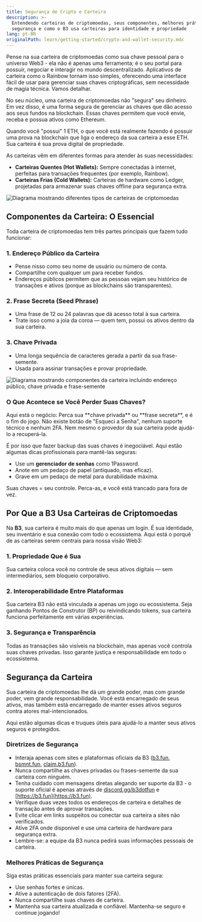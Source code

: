 ```yaml
---
title: Segurança de Cripto e Carteira
description: >-
  Entendendo carteiras de criptomoedas, seus componentes, melhores práticas de
  segurança e como o B3 usa carteiras para identidade e propriedade
lang: pt-BR
originalPath: learn/getting-started/crypto-and-wallet-security.mdx
---
```

Pense na sua carteira de criptomoedas como sua chave pessoal para o universo Web3 - ela não é apenas uma ferramenta; é o seu portal para possuir, negociar e interagir no mundo descentralizado. Aplicativos de carteira como o Rainbow tornam isso simples, oferecendo uma interface fácil de usar para gerenciar suas chaves criptográficas, sem necessidade de magia técnica. Vamos detalhar.

No seu núcleo, uma carteira de criptomoedas não "segura" seu dinheiro. Em vez disso, é uma forma segura de gerenciar as chaves que dão acesso aos seus fundos na blockchain. Essas chaves permitem que você envie, receba e possua ativos como Ethereum.

Quando você "possui" 1 ETH, o que você está realmente fazendo é possuir uma prova na blockchain que liga o endereço da sua carteira a esse ETH. Sua carteira é sua prova digital de propriedade.

As carteiras vêm em diferentes formas para atender às suas necessidades:

- **Carteiras Quentes (Hot Wallets):** Sempre conectadas à internet, perfeitas para transações frequentes (por exemplo, Rainbow).
- **Carteiras Frias (Cold Wallets):** Carteiras de hardware como Ledger, projetadas para armazenar suas chaves offline para segurança extra.

<Frame caption="Comparação dos tipos de carteira mostrando opções de armazenamento quente vs frio">
<img src="https://images.spr.so/cdn-cgi/imagedelivery/j42No7y-dcokJuNgXeA0ig/32bf5487-a8ef-452c-9971-a28d1f1415a7/Untitled/w=3840,quality=90,fit=scale-down" alt="Diagrama mostrando diferentes tipos de carteiras de criptomoedas" />
</Frame>

## Componentes da Carteira: O Essencial

Toda carteira de criptomoedas tem três partes principais que fazem tudo funcionar:

### 1. Endereço Público da Carteira
- Pense nisso como seu nome de usuário ou número de conta.
- Compartilhe com qualquer um para receber fundos.
- Endereços públicos permitem que as pessoas vejam seu histórico de transações e ativos (porque as blockchains são transparentes).

### 2. Frase Secreta (Seed Phrase)
- Uma frase de 12 ou 24 palavras que dá acesso total à sua carteira.
- Trate isso como a joia da coroa — quem tem, possui os ativos dentro da sua carteira.

### 3. Chave Privada
- Uma longa sequência de caracteres gerada a partir da sua frase-semente.
- Usada para assinar transações e provar propriedade.

<Frame>
<img src="https://images.spr.so/cdn-cgi/imagedelivery/j42No7y-dcokJuNgXeA0ig/2c909eef-a022-4ae4-a6bc-f8996eec7412/image/w=3840,quality=90,fit=scale-down" alt="Diagrama mostrando componentes da carteira incluindo endereço público, chave privada e frase-semente" />
</Frame>

### O Que Acontece se Você Perder Suas Chaves?

<Warning>
Aqui está o negócio: Perca sua **chave privada** ou **frase secreta**, e é o fim do jogo. Não existe botão de "Esqueci a Senha", nenhum suporte técnico e nenhum 2FA. Nem mesmo o provedor da sua carteira pode ajudá-lo a recuperá-la.
</Warning>

É por isso que fazer backup das suas chaves é inegociável. Aqui estão algumas dicas profissionais para mantê-las seguras:

- Use um **gerenciador de senhas** como 1Password.
- Anote em um pedaço de papel (antiquado, mas eficaz).
- Grave em um pedaço de metal para durabilidade máxima.

<Info>
Suas chaves = seu controle. Perca-as, e você está trancado para fora de vez.
</Info>

## Por Que a B3 Usa Carteiras de Criptomoedas

Na **B3**, sua carteira é muito mais do que apenas um login. É sua identidade, seu inventário e sua conexão com todo o ecossistema. Aqui está o porquê de as carteiras serem centrais para nossa visão Web3:

### 1. Propriedade Que é Sua
Sua carteira coloca você no controle de seus ativos digitais — sem intermediários, sem bloqueio corporativo.

### 2. Interoperabilidade Entre Plataformas
Sua carteira B3 não está vinculada a apenas um jogo ou ecossistema. Seja ganhando Pontos de Construtor (BP) ou reivindicando tokens, sua carteira funciona perfeitamente em várias experiências.

### 3. Segurança e Transparência
Todas as transações são visíveis na blockchain, mas apenas você controla suas chaves privadas. Isso garante justiça e responsabilidade em todo o ecossistema.

## Segurança da Carteira

Sua carteira de criptomoedas lhe dá um grande poder, mas com grande poder, vem grande responsabilidade. Você está encarregado de seus ativos, mas também está encarregado de manter esses ativos seguros contra atores mal-intencionados.

Aqui estão algumas dicas e truques úteis para ajudá-lo a manter seus ativos seguros e protegidos.

### Diretrizes de Segurança

- Interaja apenas com sites e plataformas oficiais da B3 ([b3.fun](https://b3.fun), [bsmnt.fun](https://bsmnt.fun), [claim.b3.fun](https://claim.b3.fun)).
- Nunca compartilhe as chaves privadas ou frases-semente da sua carteira com ninguém.
- Tenha cuidado com mensagens diretas alegando ser suporte da B3 - o suporte oficial é apenas através de [discord.gg/b3dotfun](https://discord.gg/b3dotfun) e [https://b3.fun](https://b3.fun).
- Verifique duas vezes todos os endereços de carteira e detalhes de transação antes de aprovar transações.
- Evite clicar em links suspeitos ou conectar sua carteira a sites não verificados.
- Ative 2FA onde disponível e use uma carteira de hardware para segurança extra.
- Lembre-se: a equipe da B3 nunca pedirá suas informações pessoais de carteira.

### Melhores Práticas de Segurança

<Tip>
Siga estas práticas essenciais para manter sua carteira segura:
</Tip>

- Use senhas fortes e únicas.
- Ative a autenticação de dois fatores (2FA).
- Nunca compartilhe suas chaves de carteira.
- Mantenha sua carteira atualizada e confiável. Mantenha-se seguro e continue jogando!
